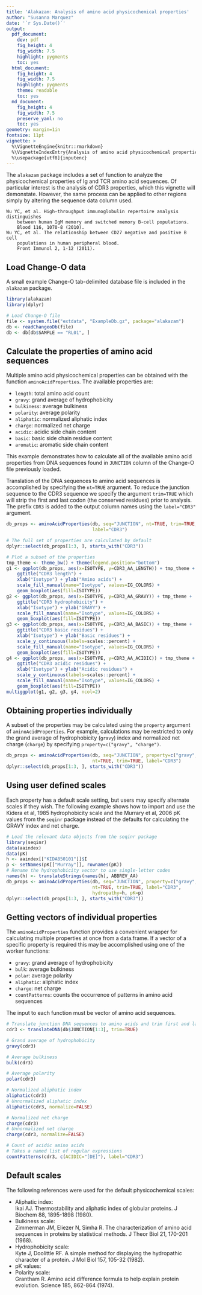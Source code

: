 ```yaml
---
title: 'Alakazam: Analysis of amino acid physicochemical properties'
author: "Susanna Marquez"
date: '`r Sys.Date()`'
output:
  pdf_document:
    dev: pdf
    fig_height: 4
    fig_width: 7.5
    highlight: pygments
    toc: yes
  html_document:
    fig_height: 4
    fig_width: 7.5
    highlight: pygments
    theme: readable
    toc: yes
  md_document:
    fig_height: 4
    fig_width: 7.5
    preserve_yaml: no
    toc: yes
geometry: margin=1in
fontsize: 11pt
vignette: >
  %\VignetteEngine{knitr::rmarkdown}
  %\VignetteIndexEntry{Analysis of amino acid physicochemical properties}
  %\usepackage[utf8]{inputenc}
---
```


The `alakazam` package includes a set of function to analyze the physicochemical 
properties of Ig and TCR amino acid sequences. Of particular interest is the analysis of 
CDR3 properties, which this vignette will demonstate. However, the same process
can be applied to other regions simply by altering the sequence data column used.

    Wu YC, et al. High-throughput immunoglobulin repertoire analysis distinguishes 
        between human IgM memory and switched memory B-cell populations. 
        Blood 116, 1070-8 (2010).
    Wu YC, et al. The relationship between CD27 negative and positive B cell 
        populations in human peripheral blood. 
        Front Immunol 2, 1-12 (2011).


Load Change-O data
--------------------------------------------------------------------------------
A small example Change-O tab-delimited database file is included in the 
`alakazam` package. 

```r
library(alakazam)
library(dplyr)

# Load Change-O file
file <- system.file("extdata", "ExampleDb.gz", package="alakazam")
db <- readChangeoDb(file)
db <- db[db$SAMPLE == "RL01", ]
```

Calculate the properties of amino acid sequences
--------------------------------------------------------------------------------
Multiple amino acid physicochemical properties can be obtained with the function 
`aminoAcidProperties`. The available properties are:

* `length`: total amino acid count
* `gravy`: grand average of hydrophobicity
* `bulkiness`: average bulkiness
* `polarity`: average polarity
* `aliphatic`: normalized aliphatic index
* `charge`: normalized net charge
* `acidic`: acidic side chain content
* `basic`: basic side chain residue content
* `aromatic`: aromatic side chain content

This example demonstrates how to calculate all of the available amino acid 
properties from DNA sequences found in `JUNCTION` column of the Change-O file 
previously loaded. 

Translation of the DNA sequences to amino acid sequences is accomplished by 
specifying the `nt=TRUE` argument. To reduce the junction sequence to the CDR3 
sequence we specify the argument `trim=TRUE` which will strip the first and last
codon (the conserved residues) prior to analysis. The prefix `CDR3` is added
to the output column names using the `label="CDR3"` argument.

```r
db_props <- aminoAcidProperties(db, seq="JUNCTION", nt=TRUE, trim=TRUE, 
                                label="CDR3")

# The full set of properties are calculated by default
dplyr::select(db_props[1:3, ], starts_with("CDR3"))

# Plot a subset of the properties
tmp_theme <- theme_bw() + theme(legend.position="bottom")
g1 <- ggplot(db_props, aes(x=ISOTYPE, y=CDR3_AA_LENGTH)) + tmp_theme +
    ggtitle("CDR3 length") + 
    xlab("Isotype") + ylab("Amino acids") +
    scale_fill_manual(name="Isotype", values=IG_COLORS) +
    geom_boxplot(aes(fill=ISOTYPE))
g2 <- ggplot(db_props, aes(x=ISOTYPE, y=CDR3_AA_GRAVY)) + tmp_theme + 
    ggtitle("CDR3 hydrophobicity") + 
    xlab("Isotype") + ylab("GRAVY") +
    scale_fill_manual(name="Isotype", values=IG_COLORS) +
    geom_boxplot(aes(fill=ISOTYPE))
g3 <- ggplot(db_props, aes(x=ISOTYPE, y=CDR3_AA_BASIC)) + tmp_theme +
    ggtitle("CDR3 basic residues") + 
    xlab("Isotype") + ylab("Basic residues") +
    scale_y_continuous(labels=scales::percent) +
    scale_fill_manual(name="Isotype", values=IG_COLORS) +
    geom_boxplot(aes(fill=ISOTYPE))
g4 <- ggplot(db_props, aes(x=ISOTYPE, y=CDR3_AA_ACIDIC)) + tmp_theme +
    ggtitle("CDR3 acidic residues") + 
    xlab("Isotype") + ylab("Acidic residues") +
    scale_y_continuous(labels=scales::percent) +
    scale_fill_manual(name="Isotype", values=IG_COLORS) +
    geom_boxplot(aes(fill=ISOTYPE))
multiggplot(g1, g2, g3, g4, ncol=2)
```

## Obtaining properties individually ##

A subset of the properties may be calculated using the `property` argument of
`aminoAcidProperties`.  For example, calculations may be restricted to only the 
grand average of hydrophobicity (`gravy`) index and normalized net charge 
(`charge`) by specifying `property=c("gravy", "charge")`. 

```r
db_props <- aminoAcidProperties(db, seq="JUNCTION", property=c("gravy", "charge"),
                                nt=TRUE, trim=TRUE, label="CDR3")
dplyr::select(db_props[1:3, ], starts_with("CDR3"))
```

## Using user defined scales ##

Each property has a default scale setting, but users may specify alternate scales 
if they wish. The following example shows how to import and use the
Kidera et al, 1985 hydrophobicity scale and the Murrary et al, 2006 pK values from 
the `seqinr` package instead of the defaults for calculating the GRAVY index and 
net charge.

```r
# Load the relevant data objects from the seqinr package
library(seqinr)
data(aaindex)
data(pK)
h <- aaindex[["KIDA850101"]]$I
p <- setNames(pK[["Murray"]], rownames(pK))
# Rename the hydrophobicity vector to use single-letter codes
names(h) <- translateStrings(names(h), ABBREV_AA)
db_props <- aminoAcidProperties(db, seq="JUNCTION", property=c("gravy", "charge"), 
                                nt=TRUE, trim=TRUE, label="CDR3", 
                                hydropathy=h, pK=p)
dplyr::select(db_props[1:3, ], starts_with("CDR3"))
```

## Getting vectors of individual properties ##

The `aminoAcidProperties` function provides a convenient wrapper for calculating
multiple properties at once from a data.frame. If a vector of a specific property is
required this may be accomplished using one of the worker functions:

* `gravy`: grand average of hydrophobicity
* `bulk`: average bulkiness
* `polar`: average polarity
* `aliphatic`: aliphatic index
* `charge`: net charge
* `countPatterns`: counts the occurrence of patterns in amino acid sequences

The input to each function must be vector of amino acid sequences.

```r
# Translate junction DNA sequences to amino acids and trim first and last codons
cdr3 <- translateDNA(db$JUNCTION[1:3], trim=TRUE)

# Grand average of hydrophobicity
gravy(cdr3)

# Average bulkiness
bulk(cdr3)

# Average polarity
polar(cdr3)

# Normalized aliphatic index
aliphatic(cdr3)
# Unnormalized aliphatic index
aliphatic(cdr3, normalize=FALSE)

# Normalized net charge
charge(cdr3)
# Unnormalized net charge
charge(cdr3, normalize=FALSE)

# Count of acidic amino acids
# Takes a named list of regular expressions
countPatterns(cdr3, c(ACIDIC="[DE]"), label="CDR3")
```

Default scales
--------------------------------------------------------------------------------

The following references were used for the default physicochemical scales:

* Aliphatic index:  
  Ikai AJ. Thermostability and aliphatic index of globular proteins. 
        J Biochem 88, 1895-1898 (1980).
* Bulkiness scale:  
  Zimmerman JM, Eliezer N, Simha R. The characterization of amino acid sequences 
    in proteins by statistical methods. 
    J Theor Biol 21, 170-201 (1968).
* Hydrophobicity scale:  
  Kyte J, Doolittle RF. A simple method for displaying the hydropathic character 
    of a protein.
    J Mol Biol 157, 105-32 (1982).
* pK values:  
  \url{http://emboss.sourceforge.net/apps/cvs/emboss/apps/iep.html}
* Polarity scale:  
  Grantham R. Amino acid difference formula to help explain protein evolution. 
    Science 185, 862-864 (1974).
